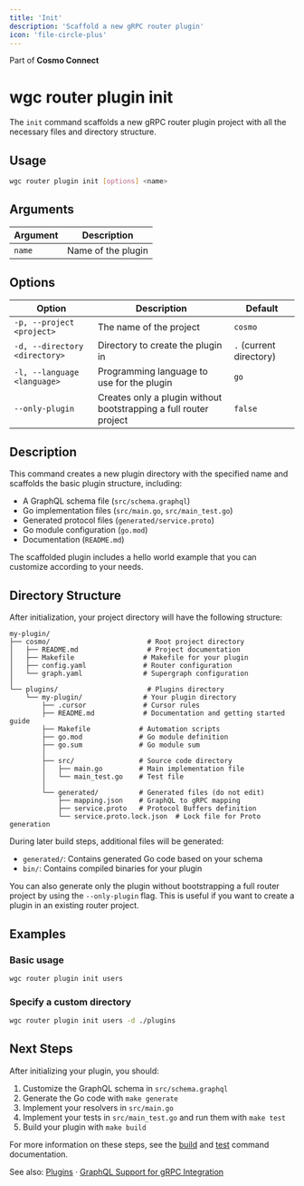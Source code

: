 ```yaml
---
title: 'Init'
description: 'Scaffold a new gRPC router plugin'
icon: 'file-circle-plus'
---
```

<Note> Part of **Cosmo Connect** </Note>

# wgc router plugin init

The `init` command scaffolds a new gRPC router plugin project with all the necessary files and directory structure.

## Usage

```bash
wgc router plugin init [options] <name>
```

## Arguments

| Argument | Description |
|----------|-------------|
| `name`   | Name of the plugin |

## Options

| Option | Description | Default |
|--------|-------------|---------|
| `-p, --project <project>` | The name of the project | `cosmo` |
| `-d, --directory <directory>` | Directory to create the plugin in | `.` (current directory) |
| `-l, --language <language>` | Programming language to use for the plugin | `go` |
| `--only-plugin` | Creates only a plugin without bootstrapping a full router project | `false` |

## Description

This command creates a new plugin directory with the specified name and scaffolds the basic plugin structure, including:

- A GraphQL schema file (`src/schema.graphql`)
- Go implementation files (`src/main.go`, `src/main_test.go`)
- Generated protocol files (`generated/service.proto`)
- Go module configuration (`go.mod`)
- Documentation (`README.md`)

The scaffolded plugin includes a hello world example that you can customize according to your needs.

## Directory Structure

After initialization, your project directory will have the following structure:

```
my-plugin/
├── cosmo/                        # Root project directory
│   ├── README.md                 # Project documentation
│   ├── Makefile                 # Makefile for your plugin
│   ├── config.yaml              # Router configuration
│   └── graph.yaml               # Supergraph configuration
│
└── plugins/                      # Plugins directory
    └── my-plugin/               # Your plugin directory
        ├── .cursor              # Cursor rules
        ├── README.md            # Documentation and getting started guide
        ├── Makefile            # Automation scripts
        ├── go.mod              # Go module definition
        ├── go.sum              # Go module sum
        │
        ├── src/                # Source code directory
        │   ├── main.go         # Main implementation file
        │   └── main_test.go    # Test file
        │
        └── generated/          # Generated files (do not edit)
            ├── mapping.json    # GraphQL to gRPC mapping
            ├── service.proto   # Protocol Buffers definition
            └── service.proto.lock.json  # Lock file for Proto generation
```

During later build steps, additional files will be generated:

- `generated/`: Contains generated Go code based on your schema
- `bin/`: Contains compiled binaries for your plugin

You can also generate only the plugin without bootstrapping a full router project by using the `--only-plugin` flag. This is useful if you want to create a plugin in an existing router project.

## Examples

### Basic usage

```bash
wgc router plugin init users
```

### Specify a custom directory

```bash
wgc router plugin init users -d ./plugins
```

## Next Steps

After initializing your plugin, you should:

1. Customize the GraphQL schema in `src/schema.graphql`
2. Generate the Go code with `make generate`
3. Implement your resolvers in `src/main.go`
4. Implement your tests in `src/main_test.go` and run them with `make test`
5. Build your plugin with `make build`


For more information on these steps, see the [build](./build) and [test](./test) command documentation. 

See also: [Plugins](/router/gRPC/plugins) · [GraphQL Support for gRPC Integration](/router/gRPC/graphql-support)